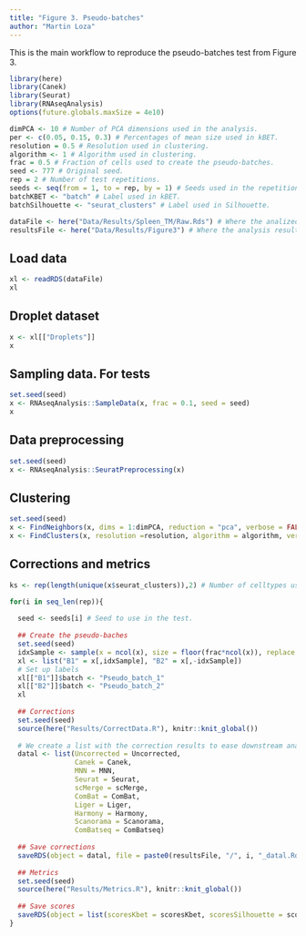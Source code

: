 ```yaml
---
title: "Figure 3. Pseudo-batches"
author: "Martin Loza"
---
```


This is the main workflow to reproduce the pseudo-batches test from Figure 3.

```r
library(here)
library(Canek)
library(Seurat)
library(RNAseqAnalysis)
options(future.globals.maxSize = 4e10)

dimPCA <- 10 # Number of PCA dimensions used in the analysis.
per <- c(0.05, 0.15, 0.3) # Percentages of mean size used in kBET.
resolution = 0.5 # Resolution used in clustering.
algorithm <- 1 # Algorithm used in clustering.
frac = 0.5 # Fraction of cells used to create the pseudo-batches.
seed <- 777 # Original seed.
rep = 2 # Number of test repetitions.
seeds <- seq(from = 1, to = rep, by = 1) # Seeds used in the repetitions.
batchKBET <- "batch" # Label used in kBET.
batchSilhouette <- "seurat_clusters" # Label used in Silhouette.

dataFile <- here("Data/Results/Spleen_TM/Raw.Rds") # Where the analized data is storage. 
resultsFile <- here("Data/Results/Figure3") # Where the analysis results are storage.
```

## Load data

```r
xl <- readRDS(dataFile)
xl
```

## Droplet dataset

```r
x <- xl[["Droplets"]]
x
```


## Sampling data. For tests

```r
set.seed(seed)
x <- RNAseqAnalysis::SampleData(x, frac = 0.1, seed = seed)
x
```

## Data preprocessing

```r
set.seed(seed)
x <- RNAseqAnalysis::SeuratPreprocessing(x)
```

## Clustering

```r
set.seed(seed)
x <- FindNeighbors(x, dims = 1:dimPCA, reduction = "pca", verbose = FALSE)
x <- FindClusters(x, resolution =resolution, algorithm = algorithm, verbose = FALSE)
```

## Corrections and metrics

```r
ks <- rep(length(unique(x$seurat_clusters)),2) # Number of celltypes used in scMerge.

for(i in seq_len(rep)){
  
  seed <- seeds[i] # Seed to use in the test.
  
  ## Create the pseudo-baches
  set.seed(seed)
  idxSample <- sample(x = ncol(x), size = floor(frac*ncol(x)), replace = FALSE)
  xl <- list("B1" = x[,idxSample], "B2" = x[,-idxSample])
  # Set up labels
  xl[["B1"]]$batch <- "Pseudo_batch_1"
  xl[["B2"]]$batch <- "Pseudo_batch_2"
  xl
  
  ## Corrections
  set.seed(seed)
  source(here("Results/CorrectData.R"), knitr::knit_global())
  
  # We create a list with the correction results to ease downstream analyses.
  datal <- list(Uncorrected = Uncorrected,
                Canek = Canek,
                MNN = MNN,
                Seurat = Seurat,
                scMerge = scMerge, 
                ComBat = ComBat, 
                Liger = Liger, 
                Harmony = Harmony, 
                Scanorama = Scanorama, 
                ComBatseq = ComBatseq)
  
  ## Save corrections
  saveRDS(object = datal, file = paste0(resultsFile, "/", i, "_datal.Rds"))
  
  ## Metrics
  set.seed(seed)
  source(here("Results/Metrics.R"), knitr::knit_global())
  
  ## Save scores
  saveRDS(object = list(scoresKbet = scoresKbet, scoresSilhouette = scoresSilhouette), file =  paste0(resultsFile, "/", i, "_scores.RDS"))
}
```